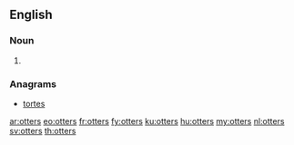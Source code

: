 ==English==

===Noun===
{{head|en|noun plural form}}

# {{plural of|otter|lang=en}}

===Anagrams===
* [[tortes#English|tortes]]

[[ar:otters]]
[[eo:otters]]
[[fr:otters]]
[[fy:otters]]
[[ku:otters]]
[[hu:otters]]
[[my:otters]]
[[nl:otters]]
[[sv:otters]]
[[th:otters]]